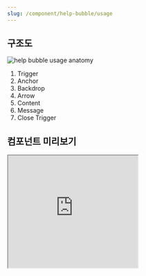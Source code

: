 ```yaml
---
slug: /component/help-bubble/usage
---
```


## 구조도

<Anatomy>![help bubble usage anatomy](./images/anatomy.png)</Anatomy>

1. Trigger
2. Anchor
3. Backdrop
4. Arrow
5. Content
6. Message
7. Close Trigger

## 컴포넌트 미리보기

<Iframe
  src="https://sprout-storybook.vercel.app/iframe.html?args=&id=components-helpbubble-helpbubbletrigger--over-component&viewMode=story"
  height="260px"
/>

## 옵션

<HalfCard>
  <HalfCardImageCell>
    ![helpbubble options text](./images/helpbubble-options-placement.png)
  </HalfCardImageCell>
  <HalfCardDescriptionCell>
    <HalfCardDescriptionTitle>Placement</HalfCardDescriptionTitle>
    <HalfCardDescription>
      Help Bubble은 Trigger를 기준으로 위치를 지정합니다. 다양한 Placement
      옵션을 적절히 배치하여, 유저가 최대한 편리하게 정보를 이해하고 접근할 수
      있도록 도와줍니다.
    </HalfCardDescription>
  </HalfCardDescriptionCell>
</HalfCard>

<HalfCard>
  <HalfCardImageCell>
    ![helpbubble options offset](./images/helpbubble-options-offset.png)
  </HalfCardImageCell>
  <HalfCardDescriptionCell>
    <HalfCardDescriptionTitle>Offset</HalfCardDescriptionTitle>
    <HalfCardDescription>
      Offset은 Help Bubble과 Trigger 사이의 거리 값입니다. 기본값은 8입니다.
    </HalfCardDescription>
  </HalfCardDescriptionCell>
</HalfCard>

<HalfCard>
  <HalfCardImageCell>
    ![helpbubble options modal](./images/helpbubble-options-modal.png)
  </HalfCardImageCell>
  <HalfCardDescriptionCell>
    <HalfCardDescriptionTitle>Modal</HalfCardDescriptionTitle>
    <HalfCardDescription>
      Modal 옵션은 유저의 화면을 일시적으로 멈춘 뒤 전달해야 하는 중요한 정보인
      경우에 사용합니다. 다른 요소와 상호작용 할 수 없음을 Backdrop을 통해
      전달합니다.
    </HalfCardDescription>
  </HalfCardDescriptionCell>
</HalfCard>

<HalfCard>
  <HalfCardImageCell>
    ![helpbubble options
    closetrigger](./images/helpbubble-options-closetrigger.png)
  </HalfCardImageCell>
  <HalfCardDescriptionCell>
    <HalfCardDescriptionTitle>Close Trigger</HalfCardDescriptionTitle>
    <HalfCardDescription>
      Help Bubble은 Close trigger를 가질 수 있습니다. 유저가 Help Bubble의
      내용을 모두 읽었거나, 더 이상 필요하지 않을 때 Close trigger를 통해 닫을
      수 있습니다.
    </HalfCardDescription>
  </HalfCardDescriptionCell>
</HalfCard>

<HalfCard>
  <HalfCardImageCell>
    ![helpbubble options
    closeoninteractoutside](./images/helpbubble-options-closeoninteractoutside.png)
  </HalfCardImageCell>
  <HalfCardDescriptionCell>
    <HalfCardDescriptionTitle>
      Close On Interact Outside
    </HalfCardDescriptionTitle>
    <HalfCardDescription>
      Help Bubble 외부를 클릭하거나 터치, 또는 <Keyboard>Tab</Keyboard>키를 통해
      다른 요소에 Focus 했을 때 Help Bubble을 닫을지 여부를 결정할 수 있습니다.
    </HalfCardDescription>
  </HalfCardDescriptionCell>
</HalfCard>

### 옵션 테이블

| 속성                      | 값                                                                                                                                           | 기본값   |
| ------------------------- | -------------------------------------------------------------------------------------------------------------------------------------------- | -------- |
| placement                 | "top", "top-start", "top-end", "right", "right-start", "right-end", "bottom", "bottom-start", "bottom-end", "left", "left-start", "left-end" | "bottom" |
| offset                    | number                                                                                                                                       | 8pt      |
| cross offset              | number                                                                                                                                       | 0pt      |
| is modal                  | false, true                                                                                                                                  | gray     |
| default open              | false, true                                                                                                                                  | false    |
| show close trigger        | false, true                                                                                                                                  | false    |
| close on interact outside | false, true                                                                                                                                  | true     |

## 상호작용

<FullCard>
  <FullCardImageCell>
    ![helpbubble-usage-click-touch](./images/helpbubble-usage-click-touch.png)
  </FullCardImageCell>
  <FullCardDescription>
    Click, Touch는 Close Button 영역에만 작동합니다.
  </FullCardDescription>
</FullCard>

### 키보드

<HalfCard>
  <HalfCardImageCell>
    ![helpbubble-usage-dismiss](./images/helpbubble-usage-dismiss.png)
  </HalfCardImageCell>
  <HalfCardDescriptionCell>
    <HalfCardDescriptionTitle>Dismiss</HalfCardDescriptionTitle>
    <HalfCardDescription>
      <Keyboard>Esc</Keyboard>키를 통해 Help Bubble을 닫을 수 있습니다.
    </HalfCardDescription>
  </HalfCardDescriptionCell>
</HalfCard>

## 가이드라인

<HalfCard>
  <HalfCardImageCell>
    ![helpbubble-guideline](./images/helpbubble-guideline-1.png)
  </HalfCardImageCell>
  <HalfCardDescriptionCell>
    <HalfCardDescriptionTitle>Trigger</HalfCardDescriptionTitle>
    <HalfCardDescription>
      Trigger 사용을 통해 유저가 Help Bubble에 접근할 수 있도록 유도할 수
      있습니다. 주로 직관적인 Text Button이나 Icon을 사용합니다.
    </HalfCardDescription>
  </HalfCardDescriptionCell>
</HalfCard>

<HalfCard>
  <HalfCardImageCell>
    ![helpbubble-guideline](./images/helpbubble-guideline-2.png)
  </HalfCardImageCell>
  <HalfCardDescriptionCell>
    <HalfCardDescriptionTitle>간결한 문구</HalfCardDescriptionTitle>
    <HalfCardDescription>
      문구는 최대한 간결하게 작성하고, 불필요한 부가정보는 최소화합니다.
    </HalfCardDescription>
  </HalfCardDescriptionCell>
</HalfCard>

<HalfCard>
  <HalfCardImageCell>
    ![helpbubble-guideline](./images/helpbubble-guideline-3.png)
  </HalfCardImageCell>
  <HalfCardDescriptionCell>
    <HalfCardDescriptionTitle>Close Button</HalfCardDescriptionTitle>
    <HalfCardDescription>
      Help Bubble은 화면에 Overlay되는 컴포넌트로, 내용을 가려 사용자 경험을
      방해할 수 있습니다. 유저가 Help Bubble의 내용을 확인한 후 닫을 수 있도록
      Close Button을 활용합니다.
    </HalfCardDescription>
  </HalfCardDescriptionCell>
</HalfCard>
